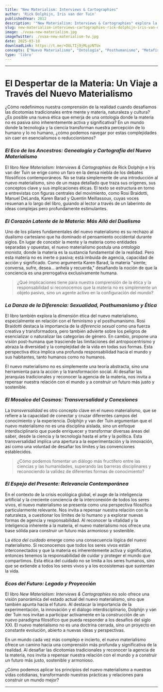 ```yaml
---
title: "New Materialism: Interviews & Cartographies" 
author: 'Rick Dolphijn, Iris van der Tuin'
publishedYear: 2012
description: '"New Materialism: Interviews & Cartographies" explora la reconfiguración de materia, pensamiento y ética. Entrevistas con Braidotti, DeLanda, Barad y Meillassoux trazan bases conceptuales, desafiando dualismos y proponiendo una metafísica transformadora.'
slug: new-materialism-interviews-cartographies-rick-dolphijn-iris-van-der-tuin
image: ./vvaa-new-materialism.jpg
imageTwitter: ./vvaa-new-materialism-tw.jpg
date: 2025-03-18
downloadLink: https://t.me/+DULTIj9jMLgzNTUx
concepts: ["Nuevo Materialismo", "Ontología", "Posthumanismo", "Metafísica", "Rick Dolphijn"]
type: 'libro'
---
```


---

# El Despertar de la Materia: Un Viaje a Través del Nuevo Materialismo

¿Cómo redefinimos nuestra comprensión de la realidad cuando desafiamos las dicotomías tradicionales entre mente y materia, naturaleza y cultura? ¿Es posible una nueva ética que emerja de una ontología donde la materia no es pasiva sino inherentemente activa y significativa? En un mundo donde la tecnología y la ciencia transforman nuestra percepción de lo humano y lo no humano, ¿cómo podemos navegar por estas complejidades sin caer en esencialismos o reduccionismos?

### _El Eco de los Ancestros: Genealogía y Cartografía del Nuevo Materialismo_

El libro *New Materialism: Interviews & Cartographies* de Rick Dolphijn e Iris van der Tuin se erige como un faro en la densa niebla de los debates filosóficos contemporáneos. No se trata simplemente de una introducción al nuevo materialismo, sino de un mapa detallado que traza sus orígenes, sus conceptos clave y sus implicaciones éticas. El texto se estructura en torno a entrevistas con figuras centrales del movimiento, como Rosi Braidotti, Manuel DeLanda, Karen Barad y Quentin Meillassoux, cuyas voces resuenan a lo largo del libro, guiando al lector a través de un laberinto de ideas complejas pero profundamente estimulantes.

### _El Corazón Latente de la Materia: Más Allá del Dualismo_

Uno de los pilares fundamentales del nuevo materialismo es su rechazo al dualismo cartesiano que ha dominado el pensamiento occidental durante siglos. En lugar de concebir la mente y la materia como entidades separadas y opuestas, el nuevo materialismo postula una *ontología monista*, donde la materia es la sustancia fundamental de la realidad. Pero esta materia no es inerte o pasiva; está imbuida de agencia, capacidad de acción y significado. Como argumenta Karen Barad, la materia "siente, conversa, sufre, desea... anhela y recuerda," desafiando la noción de que la conciencia es una prerrogativa exclusivamente humana.

> ¿Qué implicaciones tiene para nuestra comprensión de la ética y la responsabilidad si reconocemos que la materia no es simplemente un objeto pasivo, sino un agente activo en la configuración del mundo?

### _La Danza de la Diferencia: Sexualidad, Posthumanismo y Ética_

El libro también explora la dimensión ética del nuevo materialismo, especialmente en relación con el feminismo y el posthumanismo. Rosi Braidotti destaca la importancia de la *diferencia sexual* como una fuerza creativa y transformadora, pero también advierte sobre los peligros de esencializar o naturalizar las categorías de género. En cambio, propone una visión post-humana que trasciende las limitaciones del antropocentrismo y abraza la diversidad y la complejidad de la vida en todas sus formas. Esta perspectiva ética implica una profunda responsabilidad hacia el mundo y sus habitantes, tanto humanos como no humanos.

El nuevo materialismo no es simplemente una teoría abstracta, sino una herramienta para la acción y la transformación social. Al desafiar las jerarquías tradicionales y reconocer la agencia de la materia, nos invita a repensar nuestra relación con el mundo y a construir un futuro más justo y sostenible.

### _El Mosaico del Cosmos: Transversalidad y Conexiones_

La *transversalidad* es otro concepto clave en el nuevo materialismo, que se refiere a la capacidad de conectar y cruzar diferentes campos del conocimiento y la experiencia. Dolphijn y van der Tuin argumentan que el nuevo materialismo no es una disciplina aislada, sino un enfoque interdisciplinario que puede enriquecer y transformar diversas áreas del saber, desde la ciencia y la tecnología hasta el arte y la política. Esta transversalidad implica una apertura a la experimentación y la innovación, así como una voluntad de desafiar los límites y las convenciones establecidos.

> ¿Cómo podemos fomentar un diálogo más fructífero entre las ciencias y las humanidades, superando las barreras disciplinares y reconociendo la validez de diferentes formas de conocimiento?

### _El Espejo del Presente: Relevancia Contemporánea_

En el contexto de la crisis ecológica global, el auge de la inteligencia artificial y la creciente conciencia de la interconexión de todos los seres vivos, el nuevo materialismo se presenta como una perspectiva filosófica particularmente relevante. Nos invita a repensar nuestra relación con la naturaleza, a cuestionar los límites de lo humano y a explorar nuevas formas de agencia y responsabilidad. Al reconocer la vitalidad y la inteligencia inherente a la materia, el nuevo materialismo nos ofrece una base sólida para construir un futuro más armonioso y sostenible.

La *ética del cuidado* emerge como una consecuencia lógica del nuevo materialismo. Si reconocemos que todos los seres vivos están interconectados y que la materia es inherentemente activa y significativa, entonces tenemos la responsabilidad de cuidar y proteger el mundo que compartimos. Esta ética del cuidado no se limita a los seres humanos, sino que se extiende a todos los seres vivos y a los ecosistemas que sustentan la vida.

### _Ecos del Futuro: Legado y Proyección_

El libro *New Materialism: Interviews & Cartographies* no solo ofrece una visión panorámica del estado actual del nuevo materialismo, sino que también apunta hacia el futuro. Al destacar la importancia de la experimentación, la innovación y el diálogo interdisciplinario, Dolphijn y van der Tuin nos invitan a participar activamente en la construcción de un nuevo paradigma filosófico que pueda responder a los desafíos del siglo XXI. El nuevo materialismo no es una doctrina cerrada, sino un proyecto en constante evolución, abierto a nuevas ideas y perspectivas.

En un mundo cada vez más complejo e incierto, el nuevo materialismo ofrece un camino hacia una comprensión más profunda y significativa de la realidad. Al desafiar las dicotomías tradicionales y reconocer la agencia de la materia, nos invita a repensar nuestra relación con el mundo y a construir un futuro más justo, sostenible y armonioso.

¿Cómo podemos aplicar los principios del nuevo materialismo a nuestras vidas cotidianas, transformando nuestras prácticas y relaciones para construir un mundo mejor?


---
